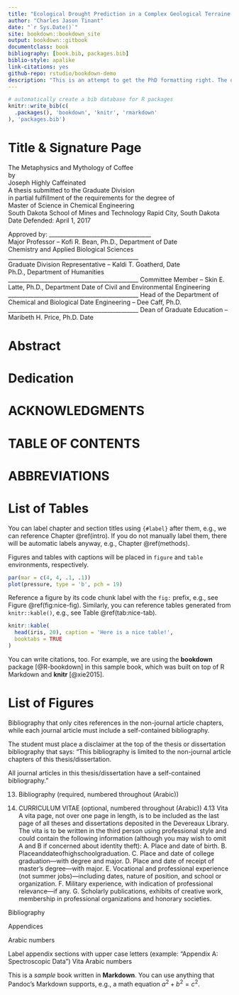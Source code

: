```yaml
--- 
title: "Ecological Drought Prediction in a Complex Geological Terraine - Pine Ridge Reservation, South Dakota"
author: "Charles Jason Tinant"
date: "`r Sys.Date()`"
site: bookdown::bookdown_site
output: bookdown::gitbook
documentclass: book
bibliography: [book.bib, packages.bib]
biblio-style: apalike
link-citations: yes
github-repo: rstudio/bookdown-demo
description: "This is an attempt to get the PhD formatting right. The output format for this example is currently bookdown::gitbook."
---
```


<!--
Having trouble getting this to supress labeling with Chapter 1, etc.
Tried to use '{-}' like in the reference section.
-->

<!--
Dissertation Titles must be informative, meaningful, and descriptive—rather than just indicative of the content of the material.

The method, process, instrument, device, etc., developed or used should be identified in the title if it’s a significant (I think substantial is what is meant) part of the research.

Avoid phrases such as: “Factors affecting...”, “Some causes and effects of...”, “An experiment on...”
-->

<!--
Numbering
All pages in the document should be numbered, with the exception of the title page. Use the Roman numeral i (one) for the first page after the title page. 
Use the Arabic numerical number 1 (one) for the first page of the body. 
Upper case letters should be used to number appendixes. 
Page numbers must be in the same font and size as the body of the text and placed on all pages, including the Abstract and the Table of Contents. 
Page numbers must be in the upper right-hand corner, 3⁄4 inch down from the top, and 3⁄4 inch from the right-hand side.

Margins
• 1” margin on the top, bottom, and right (includes page number)
• 1.5” margin on the left, including the title page

The same margins apply to both landscape and portrait page orientation. 
Margins are to be blank—without punched holes, writing, or other marks. The margins set in many word processing packages may not measure the same on the printed page. Measure the margins on printed test pages and adjust the software settings accordingly to meet the above requirements.



Pages which have printed text only must be oriented in the same manner as the pages of this instruction manual, often called “portrait.” When necessary, graphs, photographs, tables, and figures may be oriented facing to the right. The manuscript is to be double- spaced with paragraph indentation and tables typed in accordance with format of journals in the candidate’s particular discipline and printed on one side of the paper only.
Style comments:
All pages must have the following format:



• Print on one side of the page only (no duplex printing)
• Page numbers in the upper right hand corner, 3⁄4” from the top and right side. No page number on the title page.

Body text: 12 pt minimum font size, double-spaced, 

Recommended font is Times New Roman for the body text 
Fonts used should be clean and easily readable. The same font should be used for the principle text throughout the work, although other fonts and styles may be employed for smaller segments.

Figure/Table captions: 
Recommended font is Times New Roman, Calibri or Helvetica for the headings.

12 pt minimum font (10 pt minimum for captions) 10 pt minimum font size, single or double-spaced, must be distinctive in size or style from the body text.

Only the first word of each sentence of captions should be capitalized. Add 1 or 2 empty lines after captions to enable readers to readily differentiate captions from narrative text.

Figures, maps, graphs and illustrations may be left-justified or center-justified. Captions for all figures, maps, graphs and illustrations must be within margin and font limitations.
All figure captions must be placed at the bottom or on the right-hand side of an illustration and left-justified. 
Captions should be in a different font to distinguish may be single- or double-spaced and should be distinctive from the body text in size (10-pt minimum) or style from the body of text. 


Use of Acronyms:
At the first usage of an acronym spell out entire name/phrase for which an acronym is to be used and follow with the acronym in parentheses. Avoid off-color or otherwise inappropriate acronyms (which removes ~5% of the fun of writing)



The bibliographic style used in the thesis or dissertation is determined by the candidate’s department or professional society and by consultation with the candidate’s major professor. 

ASCE Style Guide:
http://ascelibrary.org/doi/pdf/10.1061/9780784478998.ch11 

The Office of Graduate Education encourages preparation of theses/dissertations in a format suitable for submission for publication in leading journals in the candidate’s field.

The following section provides examples for citing a wide variety of sources in the American Psychological Association (APA) style, a commonly used style similar to the bibliographic styles used in many disciplines. In some fields, styles may differ considerably. The candidate should follow a format required by the publication to which he/she plans to submit the work. However, if there is no specific format in a given field, and the candidate’s department has no specific guidelines, use of this APA style is encouraged; however, every discipline has its own protocols and students may, with the consent of their committee, use the style guidelines of their discipline.

The author may use either footnotes or references to a bibliography at the end of the thesis or dissertation. As stated above, bibliographic style (footnotes, references, citations, etc.) and type (mathematical notation, symbols, etc.) should be those consistent with the guidelines established by the candidate’s department or professional society. 
The style of the principal abstracting journal of the candidate’s discipline is otherwise a good guide. Whenever possible, periodical titles should be abbreviated according to the standards outlined by the American National Standards Institute.

Some specific journals and bibliographies in various disciplines are:
American National Standards Institute, Inc., American National Standard for the Abbreviation of Titles of Periodicals. 1970. (Z39.5-1969—which is a revision of Z39.5-1963).


Civil Engineering: ASCE Publications Abstracts; Engineering Index. 
-->

```r
# automatically create a bib database for R packages
knitr::write_bib(c(
  .packages(), 'bookdown', 'knitr', 'rmarkdown'
), 'packages.bib')
```

# Title & Signature Page 
<!--(required; considered in numbering but NOT numbered)
Specific format required; see pages 13 & 14 for example
Needs major work to get formatting correct!
Currently below the TOC, needs to be above the TOC
Also needs centered, etc.

The title page must match the template provided in this instruction manual for the year you are completing your degree, and must contain the title, degree program, author, whether the document is a master’s thesis or a doctoral dissertation, its purpose, name of the college, date defended, and signature approvals of the Graduate Advisory Committee, the head of the major department or program coordinator of a multi- disciplinary program, and the Dean of Graduate Education. Names should be printed below signatures. Examples of M.S. and PhD. title pages follow.

For the signature lines of SD Mines faculty committee members, there are some cases where the faculty member’s departmental affiliation does not fully express their close affiliation with an interdisciplinary graduate program. In such cases it is acceptable to list both the faculty member’s home department and their interdisciplinary affiliation. SD Mines has four interdisciplinary graduate programs: Materials Engineering and Science, Biomedical Engineering, Atmospheric and Environmental Sciences and Nanoscience and Nanoengineering.

For the signature lines of external committee members, their institutional affiliation (if any) should be listed.
In all cases the committee member’s highest degree should be listed.

Note that 12 point font is the required standard for theses and dissertations. If you are unable to fit your committee signatures onto one page, please treat the position titles as captions and reduce the font to 10 points.
-->

The Metaphysics and Mythology of Coffee  
by  
Joseph Highly Caffeinated  
A thesis submitted to the Graduate Division  
in partial fulfillment of the requirements for the degree of  
Master of Science in Chemical Engineering  
South Dakota School of Mines and Technology Rapid City, South Dakota  
Date Defended: April 1, 2017  

Approved by:
____________________________________  
Major Professor – Kofi R. Bean, Ph.D., Department of Date  
Chemistry and Applied Biological Sciences  
______________________________________________   
Graduate Division Representative – Kaldi T. Goatherd, Date  
Ph.D., Department of Humanities
______________________________________________ 
Committee Member – Skin E. Latte, Ph.D., Department Date
of Civil and Environmental Engineering
______________________________________________ 
Head of the Department of Chemical and Biological Date
Engineering – Dee Caff, Ph.D.
______________________________________________ 
Dean of Graduate Education – Maribeth H. Price, Ph.D. Date
\newpage

# Abstract
<!--Lower case Roman numerals
One page, single-spaced  

The format of the abstract:
Single & separate page, adhering to margin requirements.
Text will be single-spaced.
The Abstract page comes after the Title Page and before the Table of Contents.
An abstract should be informative. It should not state: “this is discussed,” “that was investigated,” or “conclusions are given.” Be as specific on each point as space allows. Avoid stating what the material is about. Concentrate instead on what work has been done. For example, do not write: “the gravity anomalies in the area are discussed.” Rather, state that: “A gravity high of 25 milligals suggests that . . . .”
The most common convention is to report your information impersonally. This, however, is a convention and students should consult with their major professor and graduate committee on possible exceptions. 

(the stuff below is rather old-fashioned, and "I" think they should consider that actions have agency by using first-person voice)
Typically, the restriction on the use of the word “I” and “we” makes it easy to ensure passive voice that is common in abstracts.
Example: “On 30 June a sunspot almost 20 times the size of the planet Earth was observed on the east limb of the sun.” (no clue who did the observation;
vs: On 30 June I observed a sunspot on the east limb of the sun almost 20 times the size of the planet Earth - observer is clearly stated)

The abstract must summarize the following four major elements of the full document:
• Objectives of the research
• Methods used in the research
• Results of the research
• Conclusions and recommendations

The preparation of a good abstract is an art to be acquired through care, thought, and practice. It should convey a maximum amount of information with a minimum number of words, and this requires more writing and re-writing than does almost any other part of the work.
-->
\newpage

# Dedication 
<!--(optional; numbered (Roman))-->
\newpage

# ACKNOWLEDGMENTS 
<!--Lower case Roman numerals
4.14 Acknowledgements
If included, place the acknowledgements between the abstract and the table of contents. Use professional rather than personal writing style to match the rest of the document. Note that externally funded projects generally contractually require an acknowledgement of their financial support.
-->
\newpage

# TABLE OF CONTENTS 
<!--Lower case Roman numerals
The table of contents of this [document](https://www.sdsmt.edu/academics/graduate-education/docs/thesis-and-dissertation-writing-manual/) is an example of proper formatting 
Obviously in the WRONG place!!!
-->
\newpage

# ABBREVIATIONS 
<!--(optional, numbered (Roman))-->
\newpage

# List of Tables
<!--Lower case Roman numerals
-->
You can label chapter and section titles using `{#label}` after them, e.g., we can reference Chapter \@ref(intro). If you do not manually label them, there will be automatic labels anyway, e.g., Chapter \@ref(methods).

Figures and tables with captions will be placed in `figure` and `table` environments, respectively.

```r
par(mar = c(4, 4, .1, .1))
plot(pressure, type = 'b', pch = 19)
```

Reference a figure by its code chunk label with the `fig:` prefix, e.g., see Figure \@ref(fig:nice-fig). Similarly, you can reference tables generated from `knitr::kable()`, e.g., see Table \@ref(tab:nice-tab).

```r
knitr::kable(
  head(iris, 20), caption = 'Here is a nice table!',
  booktabs = TRUE
)
```

You can write citations, too. For example, we are using the **bookdown** package [@R-bookdown] in this sample book, which was built on top of R Markdown and **knitr** [@xie2015].

<!--Tables should be centered on the page. Captions must also be centered (center justified) and should be placed above the table. Add 1 or 2 empty lines after tables to enable readers to readily differentiate the resumption of narrative text. Oversized tables that are larger than 8 1/2” x 11” (i.e. geographic maps) are to be folded down to a 7” x 10” format.

Tables may be oriented lengthwise on the page, but must be placed in such a manner that when the thesis is held in reading position, the bottom of such a table will be at the right side of the page, the table title is above the table (on the binding side), and the page number is in the same location and angle as for portrait-oriented pages. 
-->
\newpage

# List of Figures
<!--Lower case Roman numerals-->
\newpage




Bibliography that only cites references in the non-journal article chapters, while each journal article must include a self-contained bibliography. 

The student must place a disclaimer at the top of the thesis or dissertation bibliography that says:
“This bibliography is limited to the non-journal article chapters of this thesis/dissertation. 

All journal articles in this thesis/dissertation have a self-contained bibliography.”




\newpage



13.  Bibliography (required, numbered throughout (Arabic))

14.  CURRICULUM VITAE (optional, numbered throughout (Arabic))
4.13 Vita
A vita page, not over one page in length, is to be included as the last page of all theses and dissertations deposited in the Devereaux Library. The vita is to be written in the third person using professional style and could contain the following information (although you may wish to omit A and B if concerned about identity theft):
A. Place and date of birth.
B. Placeanddateofhighschoolgraduation.
C. Place and date of college graduation—with degree and major.
D. Place and date of receipt of master’s degree—with major.
E. Vocational and professional experience (not summer jobs)—including dates, nature of position, and school or organization.
F. Military experience, with indication of professional relevance—if any.
G. Scholarly publications, exhibits of creative work, membership in professional organizations and honorary societies.


Bibliography
\newpage
 
Appendices

Arabic numbers

Label appendix sections with upper case letters (example: “Appendix A: Spectroscopic Data”)
\newpage
Vita
Arabic numbers
\newpage

This is a _sample_ book written in **Markdown**. You can use anything that Pandoc's Markdown supports, e.g., a math equation $a^2 + b^2 = c^2$.




 
 

